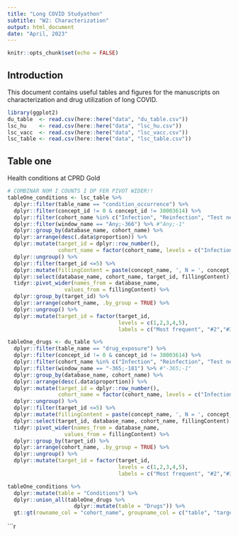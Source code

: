 ---
title: "Long COVID Studyathon"
subtitle: "W2: Characterization"
output: html_document
date: "April, 2023"
---

```{r setup, include=FALSE}
knitr::opts_chunk$set(echo = FALSE)
```

## Introduction
This document contains useful tables and figures for the manuscripts on characterization and drug utilization of long COVID.

```{r loadDataAndLibraries, include=FALSE}
library(ggplot2)
du_table  <- read.csv(here::here("data", "du_table.csv"))
lsc_hu    <- read.csv(here::here("data", "lsc_hu.csv"))
lsc_vacc  <- read.csv(here::here("data", "lsc_vacc.csv"))
lsc_table <- read.csv(here::here("data", "lsc_table.csv"))
```


## Table one
Health conditions at CPRD Gold

```{r tableOne, include=FALSE}
# COMBINAR NOM I COUNTS I DP FER PIVOT WIDER!!
tableOne_conditions <- lsc_table %>%
  dplyr::filter(table_name == "condition_occurrence") %>%
  dplyr::filter(concept_id != 0 & concept_id != 38003614) %>%
  dplyr::filter(cohort_name %in% c("Infection", "Reinfection", "Test negative", "Influenza")) %>% # base cohorts
  dplyr::filter(window_name == "Any;-366") %>% #"Any;-1"
  dplyr::group_by(database_name, cohort_name) %>%
  dplyr::arrange(desc(.data$proportion)) %>%
  dplyr::mutate(target_id = dplyr::row_number(),
                cohort_name = factor(cohort_name, levels = c("Infection", "Reinfection", "Test negative", "Influenza"))) %>%
  dplyr::ungroup() %>%
  dplyr::filter(target_id <=5) %>%
  dplyr::mutate(fillingContent = paste(concept_name, ', N = ', concept_count, ' (', round(proportion*100,2), ')', sep = "")) %>%
  dplyr::select(database_name, cohort_name, target_id, fillingContent) %>%
  tidyr::pivot_wider(names_from = database_name, 
                  values_from = fillingContent) %>%
  dplyr::group_by(target_id) %>%
  dplyr::arrange(cohort_name, .by_group = TRUE) %>%
  dplyr::ungroup() %>%
  dplyr::mutate(target_id = factor(target_id, 
                                   levels = c(1,2,3,4,5), 
                                   labels = c("Most frequent", "#2","#3","#4","#5")))

tableOne_drugs <- du_table %>%
  dplyr::filter(table_name == "drug_exposure") %>%
  dplyr::filter(concept_id != 0 & concept_id != 38003614) %>%
  dplyr::filter(cohort_name %in% c("Infection", "Reinfection", "Test negative", "Influenza")) %>% # base cohorts
  dplyr::filter(window_name == "-365;-181") %>% #"-365;-1"
  dplyr::group_by(database_name, cohort_name) %>%
  dplyr::arrange(desc(.data$proportion)) %>%
  dplyr::mutate(target_id = dplyr::row_number(),
                cohort_name = factor(cohort_name, levels = c("Infection", "Reinfection", "Test negative", "Influenza"))) %>%
  dplyr::ungroup() %>%
  dplyr::filter(target_id <=5) %>%
  dplyr::mutate(fillingContent = paste(concept_name, ', N = ', concept_count, ' (', round(proportion*100,2), '%)', sep = "")) %>%
  dplyr::select(target_id, database_name, cohort_name, fillingContent) %>%
  tidyr::pivot_wider(names_from = database_name, 
                  values_from = fillingContent) %>%
  dplyr::group_by(target_id) %>%
  dplyr::arrange(cohort_name, .by_group = TRUE) %>%
  dplyr::ungroup() %>%
  dplyr::mutate(target_id = factor(target_id, 
                                   levels = c(1,2,3,4,5), 
                                   labels = c("Most frequent", "#2","#3","#4","#5")))

tableOne_conditions %>% 
  dplyr::mutate(table = "Conditions") %>%
  dplyr::union_all(tableOne_drugs %>%
                     dplyr::mutate(table = "Drugs")) %>%
  gt::gt(rowname_col = "cohort_name", groupname_col = c("table", "target_id"))

```

```{r pressure, echo=FALSE}

  